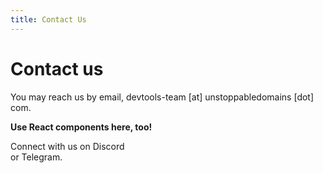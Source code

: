 ```yaml
---
title: Contact Us
---
```



# Contact us

You may reach us by email, devtools-team [at] unstoppabledomains [dot] com.

**Use React components here, too!**

<Flex justifyContent="space-between">
  <WideTile to="https://google.com" title="Can't find your answer?">
    Connect with us on Discord <br/>
    or Telegram.
  </WideTile>
</Flex>
